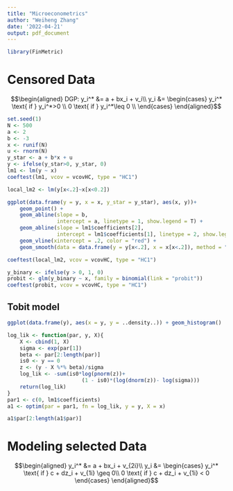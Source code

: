 ```yaml
---
title: "Microeconometrics"
author: "Weiheng Zhang"
date: '2022-04-21'
output: pdf_document
---
```


```r
library(FinMetric)
```

# Censored Data

$$\begin{aligned}
DGP: y_i^* &= a + bx_i + v_i\\
y_i &= \begin{cases} y_i^* \text{ if } y_i^*>0 \\
0 \text{ if } y_i^*\leq 0 \\
\end{cases}
\end{aligned}$$

```r
set.seed(1)
N <- 500
a <- 2
b <- -3
x <- runif(N)
u <- rnorm(N)
y_star <- a + b*x + u
y <- ifelse(y_star>0, y_star, 0)
lm1 <- lm(y ~ x)
coeftest(lm1, vcov = vcovHC, type = "HC1")

local_lm2 <- lm(y[x<.2]~x[x<0.2])

ggplot(data.frame(y = y, x = x, y_star = y_star), aes(x, y))+
    geom_point() +
    geom_abline(slope = b,
                intercept = a, linetype = 1, show.legend = T) +
    geom_abline(slope = lm1$coefficients[2],
                intercept = lm1$coefficients[1], linetype = 2, show.legend = T) + 
    geom_vline(xintercept = .2, color = "red") +
    geom_smooth(data = data.frame(y = y[x<.2], x = x[x<.2]), method = "lm", se = F)

coeftest(local_lm2, vcov = vcovHC, type = "HC1")

y_binary <- ifelse(y > 0, 1, 0)
probit <- glm(y_binary ~ x, family = binomial(link = "probit"))
coeftest(probit, vcov = vcovHC, type = "HC1")
```


## Tobit model

```r
ggplot(data.frame(y), aes(x = y, y = ..density..)) + geom_histogram()

log_lik <- function(par, y, X){
    X <- cbind(1, X)
    sigma <- exp(par[1])
    beta <- par[2:length(par)]
    is0 <- y == 0
    z <- (y - X %*% beta)/sigma
    log_lik <- -sum(is0*log(pnorm(z))+ 
                        (1 - is0)*(log(dnorm(z))- log(sigma))) 
    return(log_lik)
}
par1 <- c(0, lm1$coefficients)
a1 <- optim(par = par1, fn = log_lik, y = y, X = x)

a1$par[2:length(a1$par)]
```


# Modeling selected Data

$$\begin{aligned}
y_i^* &= a + bx_i + v_{2i}\\
y_i &= \begin{cases}
y_i^* \text{ if } c + dz_i + v_{1i} \geq 0\\
0 \text{ if } c + dz_i + v_{1i} < 0
\end{cases}
\end{aligned}$$










